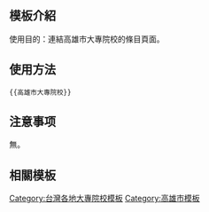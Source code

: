 <includeonly><!-- 在這裡加入模板的保護標識 --></includeonly><noinclude>{{Documentation subpage}}</noinclude>
<!-- 在本行下編輯模板說明 -->

== 模板介紹 ==

使用目的：連結高雄市大專院校的條目頁面。

== 使用方法 ==

<pre>{{高雄市大專院校}}</pre>

== 注意事项 ==

無。

== 相關模板 ==

{{台灣高等教育模板導航}}

<includeonly>
<!-- 本行下加入模板的分類 -->
[[Category:台灣各地大專院校模板]]
[[Category:高雄市模板]]
</includeonly>